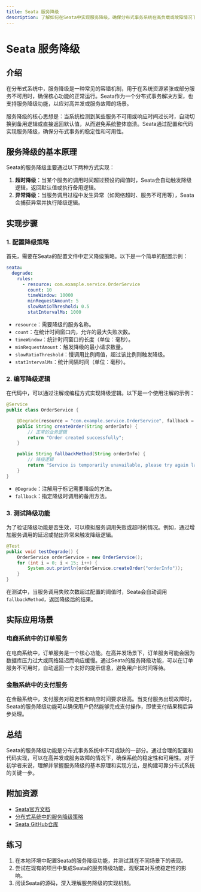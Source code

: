 ```yaml
---
title: Seata 服务降级
description: 了解如何在Seata中实现服务降级，确保分布式事务系统在高负载或故障情况下的稳定性。
---
```


# Seata 服务降级

## 介绍

在分布式系统中，服务降级是一种常见的容错机制，用于在系统资源紧张或部分服务不可用时，确保核心功能的正常运行。Seata作为一个分布式事务解决方案，也支持服务降级功能，以应对高并发或服务故障的场景。

服务降级的核心思想是：当系统检测到某些服务不可用或响应时间过长时，自动切换到备用逻辑或直接返回默认值，从而避免系统整体崩溃。Seata通过配置和代码实现服务降级，确保分布式事务的稳定性和可用性。

## 服务降级的基本原理

Seata的服务降级主要通过以下两种方式实现：

1. **超时降级**：当某个服务的调用时间超过预设的阈值时，Seata会自动触发降级逻辑，返回默认值或执行备用逻辑。
2. **异常降级**：当服务调用过程中发生异常（如网络超时、服务不可用等），Seata会捕获异常并执行降级逻辑。

## 实现步骤

### 1. 配置降级策略

首先，需要在Seata的配置文件中定义降级策略。以下是一个简单的配置示例：

```yaml
seata:
  degrade:
    rules:
      - resource: com.example.service.OrderService
        count: 10
        timeWindow: 10000
        minRequestAmount: 5
        slowRatioThreshold: 0.5
        statIntervalMs: 1000
```

- `resource`：需要降级的服务名称。
- `count`：在统计时间窗口内，允许的最大失败次数。
- `timeWindow`：统计时间窗口的长度（单位：毫秒）。
- `minRequestAmount`：触发降级的最小请求数量。
- `slowRatioThreshold`：慢调用比例阈值，超过该比例则触发降级。
- `statIntervalMs`：统计间隔时间（单位：毫秒）。

### 2. 编写降级逻辑

在代码中，可以通过注解或编程方式实现降级逻辑。以下是一个使用注解的示例：

```java
@Service
public class OrderService {

    @Degrade(resource = "com.example.service.OrderService", fallback = "fallbackMethod")
    public String createOrder(String orderInfo) {
        // 正常的业务逻辑
        return "Order created successfully";
    }

    public String fallbackMethod(String orderInfo) {
        // 降级逻辑
        return "Service is temporarily unavailable, please try again later.";
    }
}
```

- `@Degrade`：注解用于标记需要降级的方法。
- `fallback`：指定降级时调用的备用方法。

### 3. 测试降级功能

为了验证降级功能是否生效，可以模拟服务调用失败或超时的情况。例如，通过增加服务调用的延迟或抛出异常来触发降级逻辑。

```java
@Test
public void testDegrade() {
    OrderService orderService = new OrderService();
    for (int i = 0; i < 15; i++) {
        System.out.println(orderService.createOrder("orderInfo"));
    }
}
```

在测试中，当服务调用失败次数超过配置的阈值时，Seata会自动调用`fallbackMethod`，返回降级后的结果。

## 实际应用场景

### 电商系统中的订单服务

在电商系统中，订单服务是一个核心功能。在高并发场景下，订单服务可能会因为数据库压力过大或网络延迟而响应缓慢。通过Seata的服务降级功能，可以在订单服务不可用时，自动返回一个友好的提示信息，避免用户长时间等待。

### 金融系统中的支付服务

在金融系统中，支付服务对稳定性和响应时间要求极高。当支付服务出现故障时，Seata的服务降级功能可以确保用户仍然能够完成支付操作，即使支付结果稍后异步处理。

## 总结

Seata的服务降级功能是分布式事务系统中不可或缺的一部分。通过合理的配置和代码实现，可以在高并发或服务故障的情况下，确保系统的稳定性和可用性。对于初学者来说，理解并掌握服务降级的基本原理和实现方法，是构建可靠分布式系统的关键一步。

## 附加资源

- [Seata官方文档](https://seata.io/zh-cn/docs/)
- [分布式系统中的服务降级策略](https://www.infoq.cn/article/service-degradation-in-distributed-systems)
- [Seata GitHub仓库](https://github.com/seata/seata)

## 练习

1. 在本地环境中配置Seata的服务降级功能，并测试其在不同场景下的表现。
2. 尝试在现有的项目中集成Seata的服务降级功能，观察其对系统稳定性的影响。
3. 阅读Seata的源码，深入理解服务降级的实现机制。
